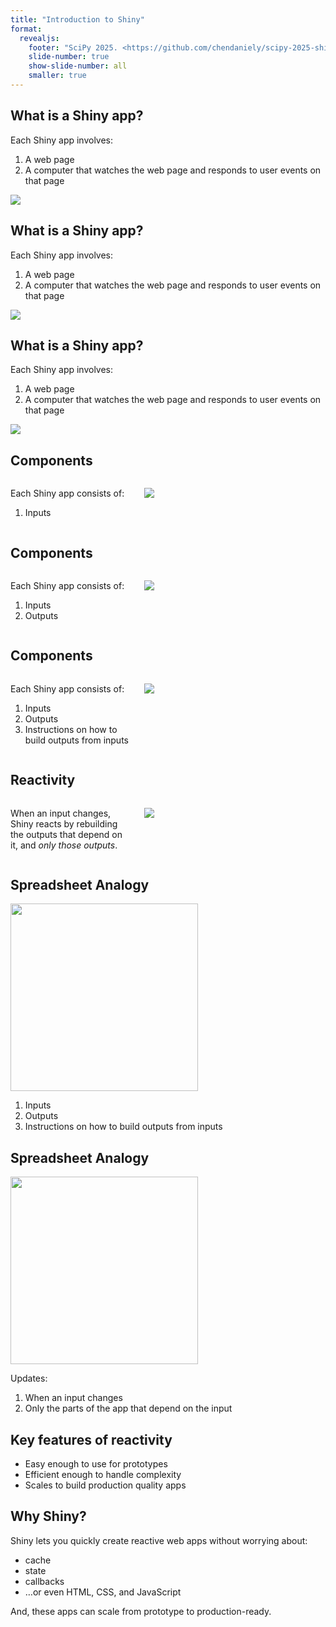 ```yaml
---
title: "Introduction to Shiny"
format:
  revealjs:
    footer: "SciPy 2025. <https://github.com/chendaniely/scipy-2025-shiny>"
    slide-number: true
    show-slide-number: all
    smaller: true
---
```


## What is a Shiny app?

Each Shiny app involves:

1. A web page
2. A computer that watches the web page and responds to user events on that page

![](/img/app-architecture.001.png){fig-align="center"}

## What is a Shiny app?

Each Shiny app involves:

1. A web page
2. A computer that watches the web page and responds to user events on that page

![](/img/app-architecture.002.png){fig-align="center"}

## What is a Shiny app?

Each Shiny app involves:

1. A web page
2. A computer that watches the web page and responds to user events on that page

![](/img/app-architecture.003.png){fig-align="center"}

## Components

:::: {.columns}

::: {.column width="40%"}
Each Shiny app consists of:

1. Inputs
:::

::: {.column width="60%"}

![](/img/app-components.001.png)
:::

::::

## Components

:::: {.columns}

::: {.column width="40%"}
Each Shiny app consists of:

1. Inputs
2. Outputs
:::

::: {.column width="60%"}

![](/img/app-components.002.png)
:::

::::

## Components

:::: {.columns}

::: {.column width="40%"}
Each Shiny app consists of:

1. Inputs
2. Outputs
3. Instructions on how to build outputs from inputs
:::

::: {.column width="60%"}

![](/img/app-components.003.png)
:::

::::

## Reactivity

:::: {.columns}

::: {.column width="40%"}
When an input changes, Shiny reacts by rebuilding the outputs that depend on it, and _only those outputs_.
:::

::: {.column width="60%"}

![](/img/app-components.003.png)
:::

::::

## Spreadsheet Analogy

![](/img/spreadsheets.gif){height=300 fig-align="center"}

1. Inputs
2. Outputs
3. Instructions on how to build outputs from inputs

## Spreadsheet Analogy
![](/img/spreadsheets-2.gif){height=300 fig-align="center"}

Updates:

1. When an input changes
2. Only the parts of the app that depend on the input

## Key features of reactivity

-   Easy enough to use for prototypes
-   Efficient enough to handle complexity
-   Scales to build production quality apps

## Why Shiny?

Shiny lets you quickly create reactive web apps without worrying about:

- cache
- state
- callbacks
- ...or even HTML, CSS, and JavaScript

And, these apps can scale from prototype to production-ready.
